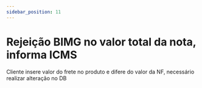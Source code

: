 ```yaml
---
sidebar_position: 11
---
```


# Rejeição BIMG no valor total da nota, informa ICMS
Cliente insere valor do frete no produto e difere do valor da NF, necessário realizar alteração no DB